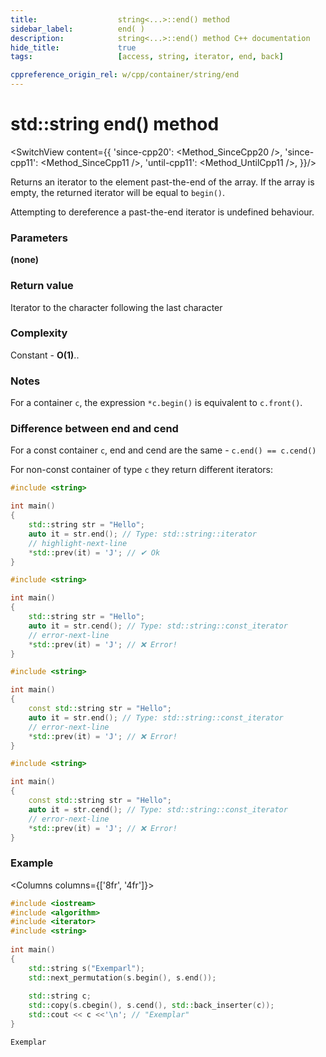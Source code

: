 ```yaml
---
title:					string<...>::end() method
sidebar_label:			end( )
description:			string<...>::end() method C++ documentation
hide_title:				true
tags:					[access, string, iterator, end, back]

cppreference_origin_rel: w/cpp/container/string/end
---
```



<!-- Terms -->

<!----------------- Codes ---------------------->

<!-- end() -->

# std::string end() method

<SwitchView content={{
        'since-cpp20': <Method_SinceCpp20 />,
        'since-cpp11': <Method_SinceCpp11 />,
        'until-cpp11': <Method_UntilCpp11 />,
    }}/>

Returns an <Tooltip title={Term_ContAlias_Iterator}>iterator</Tooltip> to the element past-the-end of the array.
If the array is empty, the returned iterator will be equal to `begin()`.

Attempting to dereference a past-the-end iterator is <Tooltip title={Term_UndefinedBehaviour}>undefined behaviour</Tooltip>.


### Parameters

**(none)**

### Return value

Iterator to the character following the last character

### Complexity

Constant - **O(1)**..

### Notes

For a container `c`, the expression `*c.begin()` is equivalent to `c.front()`.

### Difference between end and cend

For a const container `c`, end and cend are the same - `c.end() == c.cend()`

For non-const container of type `c` they return different iterators:

<Tabs>
<TabItem value="non-const-container" label="Non const container" default>

<Tabs>
<TabItem value="end" label="end" default>

```cpp
#include <string>

int main()
{
    std::string str = "Hello";
    auto it = str.end(); // Type: std::string::iterator
    // highlight-next-line
    *std::prev(it) = 'J'; // ✔ Ok
}
```

</TabItem>
<TabItem value="cend" label="cend" default>

```cpp
#include <string>

int main()
{
    std::string str = "Hello";
    auto it = str.cend(); // Type: std::string::const_iterator
    // error-next-line
    *std::prev(it) = 'J'; // ❌ Error! 
}
```

</TabItem>
</Tabs>

</TabItem>
<TabItem value="const-container" label="Const container">

<Tabs>
<TabItem value="end" label="end" default>

```cpp
#include <string>

int main()
{
    const std::string str = "Hello";
    auto it = str.end(); // Type: std::string::const_iterator
    // error-next-line
    *std::prev(it) = 'J'; // ❌ Error! 
}
```

</TabItem>
<TabItem value="cend" label="cend" default>

```cpp
#include <string>

int main()
{
    const std::string str = "Hello";
    auto it = str.cend(); // Type: std::string::const_iterator
    // error-next-line
    *std::prev(it) = 'J'; // ❌ Error! 
}
```

</TabItem>
</Tabs>

</TabItem>
</Tabs>

### Example

<Columns columns={['8fr', '4fr']}>
<div>

```cpp title='Main.cpp' showLineNumbers
#include <iostream>
#include <algorithm>
#include <iterator>
#include <string>
 
int main()
{
    std::string s("Exemparl");
    std::next_permutation(s.begin(), s.end());
 
    std::string c;
    std::copy(s.cbegin(), s.cend(), std::back_inserter(c));
    std::cout << c <<'\n'; // "Exemplar"
}
```

</div>
<div>

```plaintext title="Output"
Exemplar
```

</div>
</Columns>

